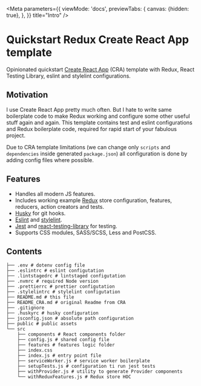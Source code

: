 
<Meta
  parameters={{
    viewMode: 'docs',
    previewTabs: {
      canvas: {hidden: true},
    },
  }}
  title="Intro"
/>

# Quickstart Redux Create React App template

Opinionated quickstart [Create React App](https://github.com/facebook/create-react-app) (CRA) template with Redux, React Testing Library, eslint and stylelint configurations.

## Motivation

I use Create React App pretty much often. But I hate to write same boilerplate code to make Redux working and configure some other useful stuff again and again. This template contains test and eslint configurations and Redux boilerplate code, required for rapid start of your fabulous project.

Due to CRA template limitations (we can change only `scripts` and `dependencies` inside generated `package.json`) all configuration is done by adding config files where possible.

## Features

- Handles all modern JS features.
- Includes working example [Redux](https://redux.js.org/) store configuration, features, reducers, action creators and tests.
- [Husky](https://github.com/typicode/husky) for git hooks.
- [Eslint](https://eslint.org/) and [stylelint](https://stylelint.io/).
- [Jest](https://jestjs.io/) and [react-testing-library](https://testing-library.com/docs/react-testing-library/intro) for testing.
- Supports CSS modules, SASS/SCSS, Less and PostCSS.

## Contents

```shell script
├── .env # dotenv config file
├── .eslintrc # eslint configutation
├── .lintstagedrc # lintstaged configutation
├── .nvmrc # required Node version
├── .prettierrc # prettier configutation
├── .stylelintrc # stylelint configutation
├── README.md # this file
├── README_CRA.md # original Readme from CRA
├── .gitignore
├── .huskyrc # husky configuration
├── jsconfig.json # absolute path configuration
├── public # public assets
└── src
    ├── components # React components folder
    ├── config.js # shared config file
    ├── features # features logic folder
    ├── index.css
    ├── index.js # entry point file
    ├── serviceWorker.js # service worker boilerplate
    ├── setupTests.js # configuration ti run jest tests
    ├── withProvider.js # utility to generate Provider components
    └── withReduxFeatures.js # Redux store HOC
```
